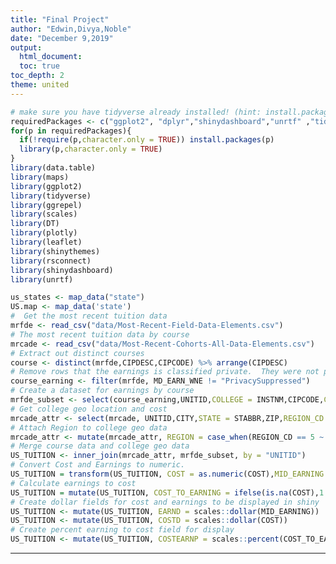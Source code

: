 ```yaml
---
title: "Final Project"
author: "Edwin,Divya,Noble"
date: "December 9,2019"
output:
  html_document:
  toc: true
toc_depth: 2
theme: united
---
```

  
```r
# make sure you have tidyverse already installed! (hint: install.packages())
requiredPackages <- c("ggplot2", "dplyr","shinydashboard","unrtf" ,"tidyverse", "data.table", "scales", "ggrepel","leaflet","shinythemes","rsconnect")
for(p in requiredPackages){
  if(!require(p,character.only = TRUE)) install.packages(p)
  library(p,character.only = TRUE)
}
library(data.table)
library(maps)
library(ggplot2)
library(tidyverse)
library(ggrepel)
library(scales)
library(DT)
library(plotly)
library(leaflet)
library(shinythemes)
library(rsconnect)
library(shinydashboard)
library(unrtf)


```

```r
us_states <- map_data("state")
US.map <- map_data('state')
#  Get the most recent tuition data 
mrfde <- read_csv("data/Most-Recent-Field-Data-Elements.csv")
# The most recent tuition data by course
mrcade <- read_csv("data/Most-Recent-Cohorts-All-Data-Elements.csv")
# Extract out distinct courses
course <- distinct(mrfde,CIPDESC,CIPCODE) %>% arrange(CIPDESC)
# Remove rows that the earnings is classified private.  They were not provided
course_earning <- filter(mrfde, MD_EARN_WNE != "PrivacySuppressed") 
# Create a dataset for earnings by course
mrfde_subset <- select(course_earning,UNITID,COLLEGE = INSTNM,CIPCODE,COURSE = CIPDESC,CREDLEV,DEGREE = CREDDESC,MID_EARNING = MD_EARN_WNE)
# Get college geo location and cost
mrcade_attr <- select(mrcade, UNITID,CITY,STATE = STABBR,ZIP,REGION_CD = REGION,LONGITUDE,LATITUDE,COST =  COSTT4_A) 
# Attach Region to college geo data
mrcade_attr <- mutate(mrcade_attr, REGION = case_when(REGION_CD == 5 ~ "Southern", REGION_CD ==1 ~ "New England", REGION_CD == 2 ~ "Mideast", REGION_CD == 3 ~ "Great Lakes", REGION_CD == 4 ~ "Plains", REGION_CD == 6 ~ "Southwest",REGION_CD == 7 ~ "Rocky Mountains",REGION_CD == 8 ~ "Far West", REGION_CD == 9 ~ "Common Wealth", TRUE ~ "Unknown"))
# Merge course data and college geo data
US_TUITION <- inner_join(mrcade_attr, mrfde_subset, by = "UNITID")
# Convert Cost and Earnings to numeric.
US_TUITION = transform(US_TUITION, COST = as.numeric(COST),MID_EARNING = as.numeric(MID_EARNING))
# Calculate earnings to cost 
US_TUITION = mutate(US_TUITION, COST_TO_EARNING = ifelse(is.na(COST),1.0,MID_EARNING/COST))
# Create dollar fields for cost and earnings to be displayed in shiny
US_TUITION <- mutate(US_TUITION, EARND = scales::dollar(MID_EARNING))
US_TUITION <- mutate(US_TUITION, COSTD = scales::dollar(COST))
# Create percent earning to cost field for display
US_TUITION <- mutate(US_TUITION, COSTEARNP = scales::percent(COST_TO_EARNING))
```

***
